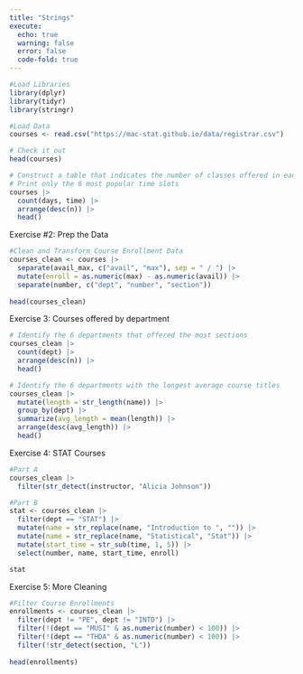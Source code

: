```yaml
---
title: "Strings"
execute: 
  echo: true 
  warning: false
  error: false 
  code-fold: true 
---
```


```r
#Load Libraries
library(dplyr)
library(tidyr)
library(stringr)

#Load Data
courses <- read.csv("https://mac-stat.github.io/data/registrar.csv")

# Check it out
head(courses)
```

```r
# Construct a table that indicates the number of classes offered in each day/time slot
# Print only the 6 most popular time slots
courses |> 
  count(days, time) |> 
  arrange(desc(n)) |> 
  head()
```

Exercise #2: Prep the Data

```r
#Clean and Transform Course Enrollment Data
courses_clean <- courses |> 
  separate(avail_max, c("avail", "max"), sep = " / ") |> 
  mutate(enroll = as.numeric(max) - as.numeric(avail)) |> 
  separate(number, c("dept", "number", "section"))
  
head(courses_clean)
```

Exercise 3: Courses offered by department

```r
# Identify the 6 departments that offered the most sections
courses_clean |> 
  count(dept) |> 
  arrange(desc(n)) |> 
  head()
```

```r
# Identify the 6 departments with the longest average course titles
courses_clean |> 
  mutate(length = str_length(name)) |> 
  group_by(dept) |> 
  summarize(avg_length = mean(length)) |> 
  arrange(desc(avg_length)) |> 
  head()
```

Exercise 4: STAT Courses

```r
#Part A
courses_clean |> 
  filter(str_detect(instructor, "Alicia Johnson")) 
```

```r
#Part B
stat <- courses_clean |> 
  filter(dept == "STAT") |> 
  mutate(name = str_replace(name, "Introduction to ", "")) |>
  mutate(name = str_replace(name, "Statistical", "Stat")) |> 
  mutate(start_time = str_sub(time, 1, 5)) |> 
  select(number, name, start_time, enroll)

stat
```

Exercise 5: More Cleaning

```r
#Filter Course Enrollments
enrollments <- courses_clean |> 
  filter(dept != "PE", dept != "INTD") |> 
  filter(!(dept == "MUSI" & as.numeric(number) < 100)) |> 
  filter(!(dept == "THDA" & as.numeric(number) < 100)) |> 
  filter(!str_detect(section, "L"))
  
head(enrollments)
```








